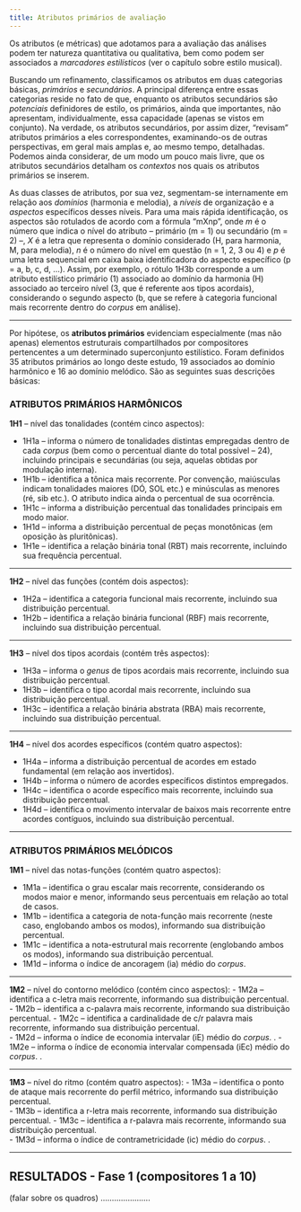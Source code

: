 ```yaml
---
title: Atributos primários de avaliação
---
```

Os atributos (e métricas) que adotamos para a avaliação das análises podem ter natureza quantitativa ou qualitativa, bem como podem ser associados a *marcadores estilísticos* (ver o capítulo sobre estilo musical). 

Buscando um refinamento, classificamos os atributos em duas categorias básicas, *primários* e *secundários*. A principal diferença entre essas categorias reside no fato de que, enquanto os atributos secundários são *potenciais* definidores de estilo, os primários, ainda que importantes, não apresentam, individualmente, essa capacidade (apenas se vistos em conjunto). Na verdade, os atributos secundários, por assim dizer, "revisam" atributos primários a eles correspondentes, examinando-os de outras perspectivas, em geral mais amplas e, ao mesmo tempo, detalhadas. Podemos ainda considerar, de um modo um pouco mais livre, que os atributos secundários detalham os *contextos* nos quais os atributos primários se inserem.

As duas classes de atributos, por sua vez, segmentam-se internamente em relação aos *domínios* (harmonia e melodia), a *níveis* de organização e a *aspectos* específicos desses níveis. Para uma mais rápida identificação, os aspectos são rotulados de acordo com a fórmula "mXnp", onde *m* é o número que indica o nível do atributo -- primário (m = 1) ou secundário (m = 2) --, *X* é a letra que representa o domínio considerado (H, para harmonia, M, para melodia), *n* é o número do nível em questão (n = 1, 2, 3 ou 4) e *p* é uma letra sequencial em caixa baixa identificadora do aspecto específico (p = a, b, c, d, ...). Assim, por exemplo, o rótulo 1H3b corresponde a um atributo estilístico primário (1) associado ao domínio da harmonia (H) associado ao terceiro nível (3, que é referente aos tipos acordais), considerando o segundo aspecto (b, que se refere à categoria funcional mais recorrente dentro do *corpus* em análise).

---

Por hipótese, os **atributos primários** evidenciam especialmente (mas não apenas) elementos estruturais compartilhados por compositores pertencentes a um determinado superconjunto estilístico. Foram definidos 35 atributos primários ao longo deste estudo, 19 associados ao domínio harmônico e 16 ao domínio melódico. São as seguintes suas descrições básicas:

### ATRIBUTOS PRIMÁRIOS HARMÔNICOS
**1H1** -- nível das tonalidades (contém cinco aspectos):

- 1H1a -- informa o número de tonalidades distintas empregadas dentro de cada *corpus* (bem como o percentual diante do total possível -- 24), incluindo principais e secundárias (ou seja, aquelas obtidas por modulação interna).
- 1H1b -- identifica a tônica mais recorrente. Por convenção, maiúsculas indicam tonalidades maiores (DÓ, SOL etc.) e minúsculas as menores (ré, sib etc.). O atributo indica ainda o percentual de sua ocorrência.  
- 1H1c -- informa a distribuição percentual das tonalidades principais em modo maior.         
- 1H1d -- informa a distribuição percentual de peças monotônicas (em oposição às pluritônicas).             
- 1H1e -- identifica a relação binária tonal (RBT) mais recorrente, incluindo sua frequência percentual. 

---

**1H2** -- nível das funções (contém dois aspectos):

- 1H2a -- identifica a categoria funcional mais recorrente, incluindo sua distribuição percentual.  
- 1H2b -- identifica a relação binária funcional (RBF) mais recorrente, incluindo sua distribuição percentual.    

---

**1H3** -- nível dos tipos acordais (contém três aspectos):

- 1H3a -- informa o *genus* de tipos acordais mais recorrente, incluindo sua distribuição percentual.  
- 1H3b -- identifica o tipo acordal mais recorrente, incluindo sua distribuição percentual.         
- 1H3c -- identifica a relação binária abstrata (RBA) mais recorrente, incluindo sua distribuição percentual.

---

**1H4** -- nível dos acordes específicos (contém quatro aspectos):

- 1H4a -- informa a distribuição percentual de acordes em estado fundamental (em relação aos invertidos). 
- 1H4b -- informa o número de acordes específicos distintos empregados.     
- 1H4c -- identifica o acorde específico mais recorrente, incluindo sua distribuição percentual.        
- 1H4d -- identifica o movimento intervalar de baixos mais recorrente entre acordes contíguos, incluindo sua distribuição percentual.   

------

### ATRIBUTOS PRIMÁRIOS MELÓDICOS
**1M1** -- nível das notas-funções (contém quatro aspectos):

- 1M1a -- identifica o grau escalar mais recorrente, considerando os modos maior e menor, informando seus percentuais em relação ao total de casos.
- 1M1b -- identifica a categoria de nota-função mais recorrente (neste caso, englobando ambos os modos), informando sua distribuição percentual.           
- 1M1c -- identifica a nota-estrutural mais recorrente (englobando ambos os modos), informando sua distribuição percentual.           
- 1M1d -- informa o índice de ancoragem (ia) médio do *corpus*.   

---

**1M2** -- nível do contorno melódico (contém cinco aspectos):
- 1M2a -- identifica a c-letra mais recorrente, informando sua distribuição percentual.     
- 1M2b -- identifica a c-palavra mais recorrente, informando sua distribuição percentual. 
- 1M2c -- identifica a cardinalidade de c/r palavra mais recorrente, informando sua distribuição percentual.  
- 1M2d -- informa o índice de economia intervalar (iE) médio do *corpus*. .
- 1M2e -- informa o índice de economia intervalar compensada (iEc) médio do *corpus*. . 

---

**1M3** -- nível do ritmo (contém quatro aspectos):
- 1M3a -- identifica o ponto de ataque mais recorrente do perfil métrico, informando sua distribuição percentual.    
- 1M3b -- identifica a r-letra mais recorrente, informando sua distribuição percentual. 
- 1M3c -- identifica a r-palavra mais recorrente, informando sua distribuição percentual.  
- 1M3d -- informa o índice de contrametricidade (ic) médio do *corpus*. .

---------------------------------

## RESULTADOS - Fase 1 (compositores 1 a 10)

(falar sobre os quadros) ......................

